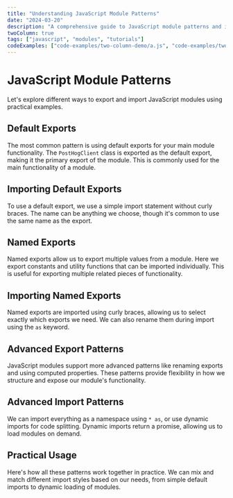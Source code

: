 ```yaml
---
title: "Understanding JavaScript Module Patterns"
date: "2024-03-20"
description: "A comprehensive guide to JavaScript module patterns and imports/exports"
twoColumn: true
tags: ["javascript", "modules", "tutorials"]
codeExamples: ["code-examples/two-column-demo/a.js", "code-examples/two-column-demo/b.js"]
---
```




# JavaScript Module Patterns

Let's explore different ways to export and import JavaScript modules using practical examples.

<DemoReference
  file="code-examples/two-column-demo/a.js"
  description="Default export of a PostHog client class"
  language="javascript"
  lines="1-8">

## Default Exports

The most common pattern is using default exports for your main module functionality. The `PostHogClient` class is exported as the default export, making it the primary export of the module. This is commonly used for the main functionality of a module.
</DemoReference>

## Importing Default Exports

<DemoReference
  file="code-examples/two-column-demo/b.js"
  description="Importing the default export"
  language="javascript"
  lines="1-2">

To use a default export, we use a simple import statement without curly braces. The name can be anything we choose, though it's common to use the same name as the export.
</DemoReference>

<DemoReference
  file="code-examples/two-column-demo/a.js"
  description="Named exports for constants and functions"
  language="javascript"
  lines="10-19">


## Named Exports

Named exports allow us to export multiple values from a module. Here we export constants and utility functions that can be imported individually. This is useful for exporting multiple related pieces of functionality.
</DemoReference>

<DemoReference
  file="code-examples/two-column-demo/b.js"
  description="Importing named exports"
  language="javascript"
  lines="3-4">


## Importing Named Exports

Named exports are imported using curly braces, allowing us to select exactly which exports we need. We can also rename them during import using the `as` keyword.
</DemoReference>

<DemoReference
  file="code-examples/two-column-demo/a.js"
  description="Export with renaming and computed properties"
  language="javascript"
  lines="21-35">

## Advanced Export Patterns

JavaScript modules support more advanced patterns like renaming exports and using computed properties. These patterns provide flexibility in how we structure and expose our module's functionality.
</DemoReference>

<DemoReference
  file="code-examples/two-column-demo/b.js"
  description="Using namespace imports and dynamic imports"
  language="javascript"
  lines="6-8, 15-17">

## Advanced Import Patterns

We can import everything as a namespace using `* as`, or use dynamic imports for code splitting. Dynamic imports return a promise, allowing us to load modules on demand.
</DemoReference>

<DemoReference
  file="code-examples/two-column-demo/b.js"
  description="Putting it all together"
  language="javascript"
  lines="19-42">

## Practical Usage

Here's how all these patterns work together in practice. We can mix and match different import styles based on our needs, from simple default imports to dynamic loading of modules.
</DemoReference>
